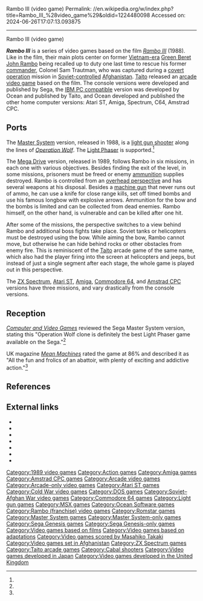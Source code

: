 Rambo III (video game)
Permalink: //en.wikipedia.org/w/index.php?title=Rambo_III_%28video_game%29&oldid=1224480098
Accessed on: 2024-06-26T17:07:13.093875



------
Rambo III (video game)
{{about|the 1989 game|other games based on the franchise|Rambo (disambiguation)#Video games}}
{{Infobox video game
|title = Rambo III
|image = Rambo III Coverart.png
|alt = Rambo III for the Sega Mega Drive
|caption = North American SG cover artwork featuring [[Sylvester Stallone]] as [[John Rambo]]
|developer = [[Taito]] (arcade) <br> [[Sega]] (consoles) <br> [[Ocean Software|Ocean]] (computers)
|publisher = Taito (arcade) <br> Sega (consoles) <br> Ocean/Taito (computers)
|designer =
|series = ''[[Rambo (franchise)|Rambo]]''
|platforms = [[Arcade video game|Arcade]], [[Master System]], [[Mega Drive]], [[Amiga]], [[Amstrad CPC]], [[Atari ST]], [[Commodore 64]], [[MS-DOS]], [[MSX]], [[ZX Spectrum]]
|released = March 15, 1989 (arcade)<ref>{{cite web |title=Rambo III (Registration Number PA0000440906) |url=https://cocatalog.loc.gov |website=[[United States Copyright Office]] |access-date=3 August 2021}}</ref> <br> 1989 (cports)
|genre = [[Shooter game|Shooter]]
|modes =
}}

'''''Rambo III''''' is a series of video games based on the film ''[[Rambo III]]'' (1988). Like in the film, their main plots center on former [[Vietnam War|Vietnam-era]] [[Special Forces (United States Army)|Green Beret]] [[John Rambo]] being recalled up to duty one last time to rescue his former [[commander]], Colonel Sam Trautman, who was captured during a [[covert operation]] mission in [[Democratic Republic of Afghanistan|Soviet-controlled]] [[Afghanistan]]. [[Taito]] released an [[arcade video game]] based on the film. The console versions were developed and published by Sega, the [[IBM PC compatible]] version was developed by Ocean and published by Taito, and Ocean developed and published the other home computer versions: Atari ST, Amiga, Spectrum, C64, Amstrad CPC.{{Citation needed|date=October 2015}}

== Ports==
The [[Master System]] version, released in 1988, is a [[light gun shooter]] along the lines of ''[[Operation Wolf]]''. The [[Light Phaser]] is supported.<ref name="CVG"/> 

The [[Mega Drive]] version, released in 1989, follows Rambo in six missions, in each one with various objectives. Besides finding the exit of the level, in some missions, prisoners must be freed or enemy [[ammunition]] supplies destroyed. Rambo is controlled from an [[overhead perspective]] and has several weapons at his disposal. Besides a [[machine gun]] that never runs out of ammo, he can use a knife for close range kills, set off timed bombs and use his famous longbow with explosive arrows. Ammunition for the bow and the bombs is limited and can be collected from dead enemies. Rambo himself, on the other hand, is vulnerable and can be killed after one hit.{{Citation needed|date=October 2015}}

After some of the missions, the perspective switches to a view behind Rambo and additional boss fights take place. Soviet tanks or helicopters must be destroyed using the bow. While aiming the bow, Rambo cannot move, but otherwise he can hide behind rocks or other obstacles from enemy fire. This is reminiscent of the [[Taito]] arcade game of the same name, which also had the player firing into the screen at helicopters and jeeps, but instead of just a single segment after each stage, the whole game is played out in this perspective.{{Citation needed|date=October 2015}}

The [[ZX Spectrum]], [[Atari ST]], [[Amiga]], [[Commodore 64]], and [[Amstrad CPC]] versions have three missions, and vary drastically from the console versions.{{Citation needed|date=October 2015}}

{{Clear}}

== Reception ==
{{Video game reviews
| CVG = 89% (Master System)<ref name="CVG">{{cite journal |title=Complete Games Guide |journal=[[Computer and Video Games]] |date=16 October 1989 |issue=Complete Guide to Consoles |pages=46–77 |url=https://retrocdn.net/images/9/98/CompleteGuideToConsoles_UK_01.pdf#page=46}}</ref>
| rev1 = ''[[Mega (magazine)|Mega]]''
| rev1Score = 74% (Mega Drive)<ref>Mega rating, ''[[Mega (magazine)|Mega]]'', issue 9, page 21, [[Future Publishing]], June 1993</ref>
| rev2 = ''[[Mean Machines]]''
| rev2Score = 86% (Mega Drive),<ref name="MM">''[[Mean Machines]]'' issue 2, November 1990, page.62</ref>
| 
}}
{{Expand section|date=August 2021}}

''[[Computer and Video Games]]'' reviewed the Sega Master System version, stating this "Operation Wolf clone is definitely the best Light Phaser game available on the Sega."<ref name="CVG"/>

UK magazine ''[[Mean Machines]]'' rated the game at 86% and described it as "All the fun and frolics of an abattoir, with plenty of exciting and addictive action."<ref name="MM"/>

== References ==
{{reflist}}

== External links ==
* {{IMDb title|0301766}}
* {{MobyGames|id=/rambo-iii|name=''Rambo III''}}
* {{MobyGames|id=/rambo-iii_|name=Genesis version}}
* {{MobyGames|id=/rambo-iii__|name=Master System version}}
* {{KLOV game|id=9260|name=Rambo III}}
* {{WoS game|id=0004012|name=Rambo III}}
* {{abime|id=1195}}

{{Rambo}}

[[Category:1989 video games]]
[[Category:Action games]]
[[Category:Amiga games]]
[[Category:Amstrad CPC games]]
[[Category:Arcade video games]]
[[Category:Arcade-only video games]]
[[Category:Atari ST games]]
[[Category:Cold War video games]]
[[Category:DOS games]]
[[Category:Soviet–Afghan War video games]]
[[Category:Commodore 64 games]]
[[Category:Light gun games]]
[[Category:MSX games]]
[[Category:Ocean Software games]]
[[Category:Rambo (franchise) video games]]
[[Category:Romstar games]]
[[Category:Master System games]]
[[Category:Master System-only games]]
[[Category:Sega Genesis games]]
[[Category:Sega Genesis-only games]]
[[Category:Video games based on films]]
[[Category:Video games based on adaptations]]
[[Category:Video games scored by Masahiko Takaki]]
[[Category:Video games set in Afghanistan]]
[[Category:ZX Spectrum games]]
[[Category:Taito arcade games]]
[[Category:Cabal shooters]]
[[Category:Video games developed in Japan]]
[[Category:Video games developed in the United Kingdom]]